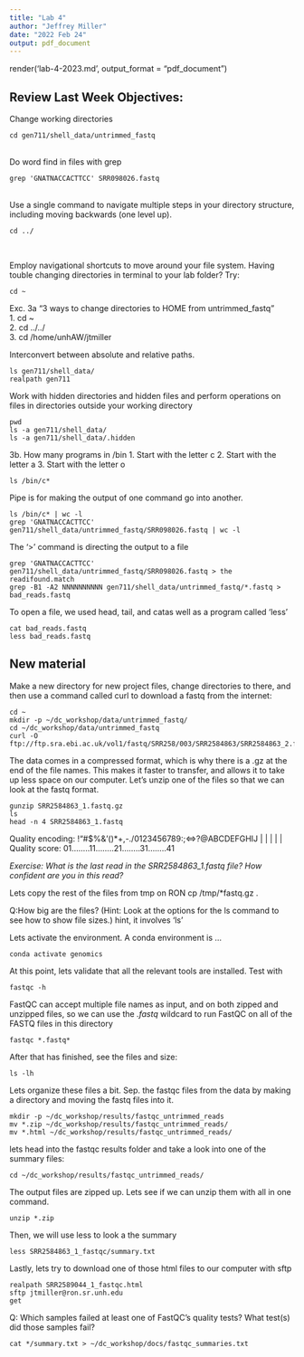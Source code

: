 ```yaml
---
title: "Lab 4"
author: "Jeffrey Miller"
date: "2022 Feb 24"
output: pdf_document
---
```


render('lab-4-2023.md', output_format = "pdf_document")  


## Review Last Week Objectives:

Change working directories
``` 
cd gen711/shell_data/untrimmed_fastq
```  
<br>
Do word find in files with grep
``` 
grep 'GNATNACCACTTCC' SRR098026.fastq
```  
<br>
Use a single command to navigate multiple steps in your directory structure, including moving backwards (one level up).
``` 
cd ../
```  
<br>
  
Employ navigational shortcuts to move around your file system. Having touble changing directories in terminal to your lab folder? Try:
``` 
cd ~
```  

 
Exc. 3a "3 ways to change directories to HOME from untrimmed_fastq"  
1. cd ~  
2. cd ../../  
3. cd /home/unhAW/jtmiller  
 
Interconvert between absolute and relative paths.
``` 
ls gen711/shell_data/
realpath gen711
``` 
 
Work with hidden directories and hidden files and perform operations on files in directories outside your working directory
``` 
pwd
ls -a gen711/shell_data/
ls -a gen711/shell_data/.hidden
``` 
 
3b. How many programs in /bin 
1. Start with the letter c
2. Start with the letter a
3. Start with the letter o
``` 
ls /bin/c*
``` 

Pipe is for making the output of one command go into another. 
```
ls /bin/c* | wc -l
grep 'GNATNACCACTTCC' gen711/shell_data/untrimmed_fastq/SRR098026.fastq | wc -l 
``` 

The '>' command is directing the output to a file
``` 
grep 'GNATNACCACTTCC' gen711/shell_data/untrimmed_fastq/SRR098026.fastq > the readifound.match
grep -B1 -A2 NNNNNNNNNN gen711/shell_data/untrimmed_fastq/*.fastq > bad_reads.fastq
```  

To open a file, we used head, tail, and catas well as a program called 'less'
```
cat bad_reads.fastq
less bad_reads.fastq
```

## New material

Make a new directory for new project files, change directories to there, and then use a command called curl to download a fastq from the internet:
```
cd ~
mkdir -p ~/dc_workshop/data/untrimmed_fastq/
cd ~/dc_workshop/data/untrimmed_fastq
curl -O ftp://ftp.sra.ebi.ac.uk/vol1/fastq/SRR258/003/SRR2584863/SRR2584863_2.fastq.gz
```

The data comes in a compressed format, which is why there is a .gz at the end of the file names. This makes it faster to transfer, and allows it to take up less space on our computer. Let’s unzip one of the files so that we can look at the fastq format.
```
gunzip SRR2584863_1.fastq.gz
ls
head -n 4 SRR2584863_1.fastq
```

Quality encoding: !"#$%&'()*+,-./0123456789:;<=>?@ABCDEFGHIJ
                   |         |         |         |         |
Quality score:    01........11........21........31........41


*Exercise: What is the last read in the SRR2584863_1.fastq file? How confident are you in this read?*

Lets copy the rest of the files from tmp on RON
cp /tmp/*fastq.gz .


Q:How big are the files? (Hint: Look at the options for the ls command to see how to show file sizes.)
    hint, it involves 'ls'

Lets activate the environment. A conda environment is ... 
```
conda activate genomics
```

At this point, lets validate that all the relevant tools are installed. Test with 
```
fastqc -h
```

FastQC can accept multiple file names as input, and on both zipped and unzipped files, so we can use the *.fastq* wildcard to run FastQC on all of the FASTQ files in this directory
```
fastqc *.fastq*
```

After that has finished, see the files and size:
```
ls -lh 
```

Lets organize these files a bit. Sep. the fastqc files from the data by making a directory and moving the fastq files into it. 
```
mkdir -p ~/dc_workshop/results/fastqc_untrimmed_reads
mv *.zip ~/dc_workshop/results/fastqc_untrimmed_reads/
mv *.html ~/dc_workshop/results/fastqc_untrimmed_reads/
```

lets head into the fastqc results folder and take a look into one of the summary files:
```
cd ~/dc_workshop/results/fastqc_untrimmed_reads/
```

The output files are zipped up. Lets see if we can unzip them with all in one command.
```
unzip *.zip
```

Then, we will use less to look a the summary
```
less SRR2584863_1_fastqc/summary.txt
```

Lastly, lets try to download one of those html files to our computer with sftp
```
realpath SRR2589044_1_fastqc.html
sftp jtmiller@ron.sr.unh.edu
get  
```


Q: Which samples failed at least one of FastQC’s quality tests? What test(s) did those samples fail?
```
cat */summary.txt > ~/dc_workshop/docs/fastqc_summaries.txt
```

